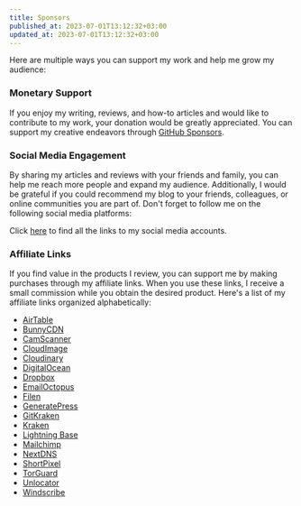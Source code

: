 ```yaml
---
title: Sponsors
published_at: 2023-07-01T13:12:32+03:00
updated_at: 2023-07-01T13:12:32+03:00
---
```


Here are multiple ways you can support my work and help me grow my audience:

### Monetary Support

If you enjoy my writing, reviews, and how-to articles and would like to contribute to my work, your donation would be greatly appreciated. You can support my creative endeavors through [GitHub Sponsors](https://github.com/sponsors/Music47ell).

### Social Media Engagement

By sharing my articles and reviews with your friends and family, you can help me reach more people and expand my audience. Additionally, I would be grateful if you could recommend my blog to your friends, colleagues, or online communities you are part of. Don't forget to follow me on the following social media platforms:

Click [here](/colophon#subscribe) to find all the links to my social media accounts.

### Affiliate Links

If you find value in the products I review, you can support me by making purchases through my affiliate links. When you use these links, I receive a small commission while you obtain the desired product. Here's a list of my affiliate links organized alphabetically:

- [AirTable](https://www.news47ell.com/recommends/airtable)
- [BunnyCDN](https://www.news47ell.com/recommends/bunnycdn)
- [CamScanner](https://www.news47ell.com/recommends/camscanner)
- [CloudImage](https://www.news47ell.com/recommends/cloudimage)
- [Cloudinary](https://www.news47ell.com/recommends/cloudinary)
- [DigitalOcean](https://www.news47ell.com/recommends/digitalocean)
- [Dropbox](https://www.news47ell.com/recommends/dropbox)
- [EmailOctopus](https://www.news47ell.com/recommends/emailoctopus)
- [Filen](https://www.news47ell.com/recommends/filen)
- [GeneratePress](https://www.news47ell.com/recommends/generatepress)
- [GitKraken](https://www.news47ell.com/recommends/gitkraken)
- [Kraken](https://www.news47ell.com/recommends/kraken)
- [Lightning Base](https://www.news47ell.com/recommends/lightningbase)
- [Mailchimp](https://www.news47ell.com/recommends/mailchimp)
- [NextDNS](https://www.news47ell.com/recommends/nextdns)
- [ShortPixel](https://www.news47ell.com/recommends/shortpixel)
- [TorGuard](https://www.news47ell.com/recommends/torguard)
- [Unlocator](https://www.news47ell.com/recommends/unlocator)
- [Windscribe](https://www.news47ell.com/recommends/windscribe)
